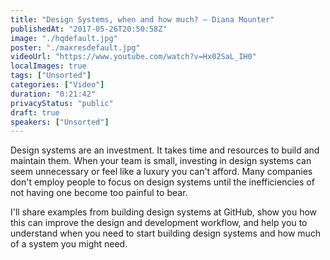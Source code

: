 ```yaml
---
title: "Design Systems, when and how much? — Diana Mounter"
publishedAt: "2017-05-26T20:50:58Z"
image: "./hqdefault.jpg"
poster: "./maxresdefault.jpg"
videoUrl: "https://www.youtube.com/watch?v=Hx02SaL_IH0"
localImages: true
tags: ["Unsorted"]
categories: ["Video"]
duration: "0:21:42"
privacyStatus: "public"
draft: true
speakers: ["Unsorted"]
---
```

Design systems are an investment. It takes time and resources to build and maintain them. When your team is small, investing in design systems can seem unnecessary or feel like a luxury you can't afford. Many companies don't employ people to focus on design systems until the inefficiencies of not having one become too painful to bear.

I'll share examples from building design systems at GitHub, show you how this can improve the design and development workflow, and help you to understand when you need to start building design systems and how much of a system you might need.
